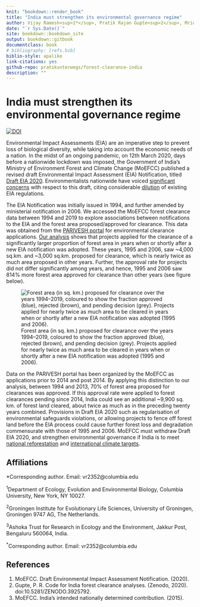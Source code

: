 ```yaml
--- 
knit: "bookdown::render_book"
title: "India must strengthen its environmental governance regime"
author: Vijay Ramesh<sup>1*</sup>, Pratik Rajan Gupte<sup>2</sup>, Mridula Mary Paul<sup>3</sup>
date: "`r Sys.Date()`"
site: bookdown::bookdown_site
output: bookdown::gitbook
documentclass: book
# bibliography: [refs.bib]
biblio-style: apalike
link-citations: yes
github-repo: pratikunterwegs/forest-clearance-india
description: ""
---
```


# India must strengthen its environmental governance regime

[![DOI](https://zenodo.org/badge/DOI/10.5281/zenodo.3925792.svg)](https://doi.org/10.5281/zenodo.3925792)

Environmental Impact Assessments (EIA) are an imperative step to prevent loss of biological diversity, while taking into account the economic needs of a nation. In the midst of an ongoing pandemic, on 12th March 2020, days before a nationwide lockdown was imposed, the Government of India’s Ministry of Environment Forest and Climate Change (MoEFCC) published a revised draft Environmental Impact Assessment (EIA) Notification, titled [Draft EIA 2020](http://environmentclearance.nic.in/writereaddata/Draft_EIA_2020.pdf). Environmentalists nationwide have voiced [significant concerns](https://www.sciencemag.org/news/2020/05/india-s-push-relax-environmental-assessment-rules-amid-pandemic-draws-criticism) with respect to this draft, citing considerable [dilution](https://science.thewire.in/environment/eia-2020-environmental-degradation-draft/) of existing EIA regulations.  

The EIA Notification was initially issued in 1994, and further amended by ministerial notification in 2006. We accessed the MoEFCC forest clearance data between 1994 and 2019 to explore associations between notifications to the EIA and the forest area proposed/approved for clearance. This data was obtained from the [PARIVESH portal](https://parivesh.nic.in/) for environmental clearance applications. [Our analysis](https://pratikunterwegs.github.io/forest-clearance-india/) shows that projects applied for the clearance of a significantly larger proportion of forest area in years when or shortly after a new EIA notification was adopted. These years, 1995 and 2006, saw ~4,000 sq.km. and ~3,000 sq.km. proposed for clearance, which is nearly twice as much area proposed in other years. Further, the approval rate for projects did not differ significantly among years, and hence, 1995 and 2006 saw 814% more forest area approved for clearance than other years (see figure below). 

![Forest area (in sq. km.) proposed for clearance over the years 1994--2019, coloured to show the fraction approved (blue), rejected (brown), and pending decision (grey). Projects applied for nearly twice as much area to be cleared in years when or shortly after a new EIA notification was adopted (1995 and 2006).](Figures/fig_area_by_year.png)

Data on the PARIVESH portal has been organized by the MoEFCC as applications prior to 2014 and post 2014. By applying this distinction to our analysis, between 1994 and 2013, 70% of forest area proposed for clearances was approved. If this approval rate were applied to forest clearances pending since 2014, India could see an additional ~9,900 sq. km. of forest land cleared, about twice as much as in the preceding twenty years combined. Provisions in Draft EIA 2020 such as regularisation of environmental safeguards violations, or allowing projects to fence off forest land before the EIA process could cause further forest loss and degradation commensurate with those of 1995 and 2006. MoEFCC must withdraw Draft EIA 2020, and strengthen environmental governance if India is to meet [national reforestation](https://portals.iucn.org/library/sites/library/files/documents/2018-026-En.pdf) and [international climate targets](https://www4.unfccc.int/sites/ndcstaging/PublishedDocuments/India%20First/INDIA%20INDC%20TO%20UNFCCC.pdf). 


## Affiliations

*Corresponding author. Email: vr2352@columbia.edu 

<sup>1</sup>Department of Ecology, Evolution and Environmental Biology, Columbia University, New York, NY 10027.

<sup>2</sup>Groningen Institute for Evolutionary Life Sciences, University of Groningen, Groningen 9747 AG, The Netherlands.

<sup>3</sup>Ashoka Trust for Research in Ecology and the Environment, Jakkur Post, Bengaluru 560064, India.

<sup>*</sup>Corresponding author. Email: vr2352@columbia.edu 

## References

1. MoEFCC. Draft Environmental Impact Assessment Notification. (2020).
2. Gupte, P. R. Code for India forest clearance analyses. (Zenodo, 2020). doi:10.5281/ZENODO.3925792.
3. MoEFCC. India’s intended nationally determined contribution. (2015).
